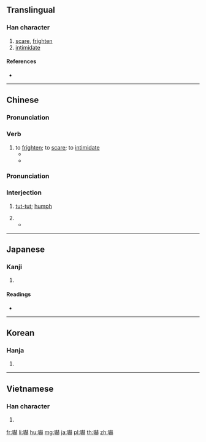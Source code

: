 {{also|吓}}
==Translingual==

===Han character===
{{Han char|rn=30|rad=口|as=14|sn=17|four=64031|canj=RGCC|ids=⿰口赫}}

# [[scare]], [[frighten]]
# [[intimidate]]

====References====
* {{Han ref|kx=0211.370|dkj=04459|dj=0434.290|hdz=10695.100|uh=5687|ud=22151|bh=C07E|bd=49278}}

----

==Chinese==
{{zh-forms|s=吓}}

===Pronunciation===
{{zh-pron
|m=xià
|c=haak3
|cat=v}}

===Verb===
{{zh-verb}}

# to [[frighten]]; to [[scare]]; to [[intimidate]]
#* {{zh-x|我 被 這 情景 '''嚇''' 到 了。|I was '''frightened''' by the sight.}}
#* {{zh-x|她 咳嗽 的 聲音 很 大，嚇 了 我 一 跳。|Her huge cough startled me.}}

===Pronunciation===
{{zh-pron
|m=hè
|c=haa1
|cat=intj}}

===Interjection===
{{zh-interj}}

# {{non-gloss definition|used to express disapproval or resentment.}} [[tut-tut]]; [[humph]]
# {{non-gloss definition|used to express astonishment}}
#* {{zh-x|'''嚇{Hè}'''，這 是 怎麽 搞 的！|'''Damn'''! How has this happened?}}

----

==Japanese==

===Kanji===
{{ja-kanji|grade=c|rs=口14}}

# {{defn|lang=ja|sort=口14}}

====Readings====
* {{ja-readings|goon=[[きゃく]] (kyaku)|kanon=[[かく]] (kaku)|kun=[[おどす]] (odosu)}}

----

==Korean==

===Hanja===
{{ko-hanja|hangeul=[[하]], [[혁]]|rv=ha, hyeok|mr=ha, hyŏk}}

# {{defn|lang=ko|sort=口14}}

----

==Vietnamese==

===Han character===
{{vi-hantu|[[hách]], [[hạ]]|rs=口14}}

# {{defn|lang=vi}}

[[fr:嚇]]
[[li:嚇]]
[[hu:嚇]]
[[mg:嚇]]
[[ja:嚇]]
[[pl:嚇]]
[[th:嚇]]
[[zh:嚇]]